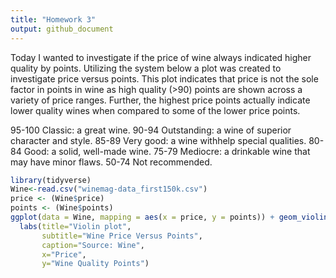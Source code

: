 ```yaml
---
title: "Homework 3"
output: github_document
---
```


Today I wanted to investigate if the price of wine always indicated higher quality by points. Utilizing the system below a plot was created to investigate price versus points. This plot indicates that price is not the sole factor in points in wine as high quality (>90) points are shown across a variety of price ranges. Further, the highest price points actually indicate lower quality wines when compared to some of the lower price points.

95-100 Classic: a great wine.
90-94 Outstanding: a wine of superior character and style.
85-89 Very good: a wine withhelp
special qualities.
80-84 Good: a solid, well-made wine.
75-79 Mediocre: a drinkable wine that may have minor flaws.
50-74 Not recommended.


```r
library(tidyverse)
Wine<-read.csv("winemag-data_first150k.csv")
price <- (Wine$price)
points <- (Wine$points)
ggplot(data = Wine, mapping = aes(x = price, y = points)) + geom_violin()+ 
  labs(title="Violin plot", 
       subtitle="Wine Price Versus Points",
       caption="Source: Wine",
       x="Price",
       y="Wine Quality Points")
```